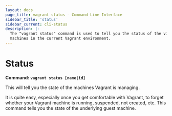 ```yaml
---
layout: docs
page_title: vagrant status - Command-Line Interface
sidebar_title: 'status'
sidebar_current: cli-status
description: |-
  The "vagrant status" command is used to tell you the status of the virtual
  machines in the current Vagrant environment.
---
```


# Status

**Command: `vagrant status [name|id]`**

This will tell you the state of the machines Vagrant is managing.

It is quite easy, especially once you get comfortable with Vagrant, to
forget whether your Vagrant machine is running, suspended, not created, etc.
This command tells you the state of the underlying guest machine.
